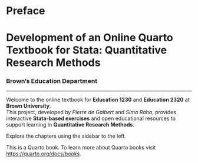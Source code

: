 # Preface {.unnumbered}
# Development of an Online Quarto Textbook for Stata: Quantitative Research Methods
### Brown’s Education Department

---

Welcome to the online textbook for **Education 1230** and **Education 2320** at **Brown University**.  
This project, developed by *Pierre de Galbert* and *Sima Raha*, provides interactive **Stata-based exercises** and open educational resources to support learning in **Quantitative Research Methods**.

Explore the chapters using the sidebar to the left.


This is a Quarto book.
To learn more about Quarto books visit <https://quarto.org/docs/books>.
